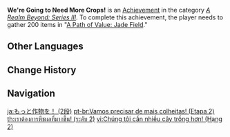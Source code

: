 {{Achievement Infobox
|title        = We're Going to Need More Crops!
|id           = 81088
|order id     = 1089
|category     = A Realm Beyond: Series III
|description  = Gather 200 items in "[[A Path of Value: Jade Field]]."
|requirements = 
|primogems    = 10
|tracking     = Tracks the total number of plants gathered.
|topic        = 
|set          = We're Going to Need More Crops!
|tier         = 2
|tiers_total  = 3
}}
'''We're Going to Need More Crops!''' is an [[Achievement]] in the category ''[[A Realm Beyond: Series III]]''. To complete this achievement, the player needs to gather 200 items in "[[A Path of Value: Jade Field]]."
<!--
==Trivia==

==Video Guides==
{{EVT
|video1   = 
|caption1 = 
}}
-->
==Other Languages==
{{Transclude|We're Going to Need More Crops!|Other Languages}}

==Change History==
{{Change History|2.0}}
<!--
==References==
{{Reflist}}
-->
==Navigation==
{{Achievement Navbox}}

[[ja:もっと作物を！ (2段)]]
[[pt-br:Vamos precisar de mais colheitas! (Etapa 2)]]
[[th:เราต้องการพืชผลที่มากขึ้น! (ระดับ 2)]]
[[vi:Chúng tôi cần nhiều cây trồng hơn! (Hạng 2)]]